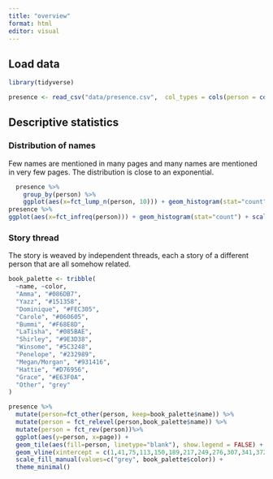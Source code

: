 ```yaml
---
title: "overview"
format: html
editor: visual
---
```


## Load data

```r
library(tidyverse)

```

```r
presence <- read_csv("data/presence.csv",  col_types = cols(person = col_factor()))
```

## Descriptive statistics

### Distribution of names

Few names are mentioned in many pages and many names are mentioned in very few pages. The distribution is close to an exponential.

```r
  presence %>%
    group_by(person) %>%
    ggplot(aes(x=fct_lump_n(person, 10))) + geom_histogram(stat="count")
presence %>%   
ggplot(aes(x=fct_infreq(person))) + geom_histogram(stat="count") + scale_y_log10()

```

### Story thread

The story is weaved by independent threads, each a story of a different person that are all somehow related.

```r

book_palette <- tribble(
  ~name, ~color,
  "Amma", "#086DB7",
  "Yazz", "#151358",
  "Dominique", "#FEC305",
  "Carole", "#060605",
  "Bummi", "#F68E8D",
  "LaTisha", "#085BAE",
  "Shirley", "#9E3D38",
  "Winsome", "#5C3248",
  "Penelope", "#232989",
  "Megan/Morgan", "#931416",
  "Hattie", "#D76956",
  "Grace", "#E63F0A",
  "Other", "grey"
)

presence %>% 
  mutate(person=fct_other(person, keep=book_palette$name)) %>%
  mutate(person = fct_relevel(person,book_palette$name)) %>% 
  mutate(person = fct_rev(person))%>% 
  ggplot(aes(y=person, x=page)) + 
  geom_tile(aes(fill=person, linetype="blank"), show.legend = FALSE) +
  geom_vline(xintercept = c(1,41,75,113,150,189,217,249,276,307,341,372,405,439,453), color="grey40", linetype="dotted") +
  scale_fill_manual(values=c("grey", book_palette$color)) +
  theme_minimal()
```
